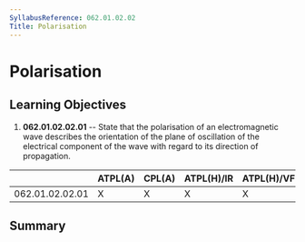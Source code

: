 ```yaml
---
SyllabusReference: 062.01.02.02
Title: Polarisation
---
```


# Polarisation

## Learning Objectives

1.  **062.01.02.02.01** -- State that the polarisation of an electromagnetic wave
    describes the orientation of the plane of oscillation of the electrical
    component of the wave with regard to its direction of propagation.

|                 | ATPL(A) | CPL(A) | ATPL(H)/IR | ATPL(H)/VFR | CPL(H) | IR  | CBIR(A) |
| --------------- | ------- | ------ | ---------- | ----------- | ------ | --- | ------- |
| 062.01.02.02.01 | X       | X      | X          | X           | X      | X   |         |

## Summary
